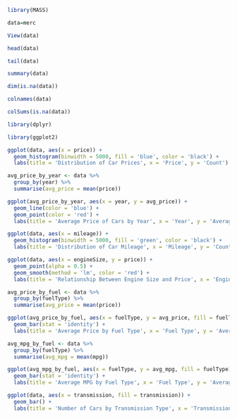 ```{r}
library(MASS)
```
```{r}
data=merc
```
```{r}
View(data)
```
```{r}
head(data)
```
```{r}
tail(data)
```
```{r}
summary(data)
```
```{r}
dim(is.na(data))
```
```{r}
colnames(data)
```
```{r}
colSums(is.na(data))
```
```{r}
library(dplyr)
```
```{r}
library(ggplot2)
```
```{r}
ggplot(data, aes(x = price)) +
  geom_histogram(binwidth = 5000, fill = 'blue', color = 'black') +
  labs(title = 'Distribution of Car Prices', x = 'Price', y = 'Count')
```
```{r}
avg_price_by_year <- data %>%
  group_by(year) %>%
  summarise(avg_price = mean(price))

ggplot(avg_price_by_year, aes(x = year, y = avg_price)) +
  geom_line(color = 'blue') +
  geom_point(color = 'red') +
  labs(title = 'Average Price of Cars by Year', x = 'Year', y = 'Average Price')
```
```{r}
ggplot(data, aes(x = mileage)) +
  geom_histogram(binwidth = 5000, fill = 'green', color = 'black') +
  labs(title = 'Distribution of Car Mileage', x = 'Mileage', y = 'Count')
```
```{r}
ggplot(data, aes(x = engineSize, y = price)) +
  geom_point(alpha = 0.5) +
  geom_smooth(method = 'lm', color = 'red') +
  labs(title = 'Relationship Between Engine Size and Price', x = 'Engine Size', y = 'Price')
```
```{r}
avg_price_by_fuel <- data %>%
  group_by(fuelType) %>%
  summarise(avg_price = mean(price))

ggplot(avg_price_by_fuel, aes(x = fuelType, y = avg_price, fill = fuelType)) +
  geom_bar(stat = 'identity') +
  labs(title = 'Average Price by Fuel Type', x = 'Fuel Type', y = 'Average Price')
```

```{r}
avg_mpg_by_fuel <- data %>%
  group_by(fuelType) %>%
  summarise(avg_mpg = mean(mpg))

ggplot(avg_mpg_by_fuel, aes(x = fuelType, y = avg_mpg, fill = fuelType)) +
  geom_bar(stat = 'identity') +
  labs(title = 'Average MPG by Fuel Type', x = 'Fuel Type', y = 'Average MPG')
```
```{r}
ggplot(data, aes(x = transmission, fill = transmission)) +
  geom_bar() +
  labs(title = 'Number of Cars by Transmission Type', x = 'Transmission Type', y = 'Count')
```